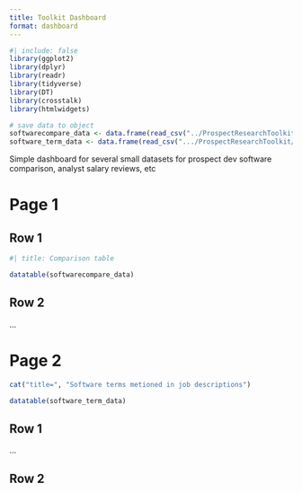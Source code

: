 ```yaml
---
title: Toolkit Dashboard
format: dashboard
---
```

```r
#| include: false
library(ggplot2)
library(dplyr)
library(readr)
library(tidyverse)
library(DT)
library(crosstalk)
library(htmlwidgets)

```

```r
# save data to object
softwarecompare_data <- data.frame(read_csv("../ProspectResearchToolkit/data/pr_tool_comparisons.csv"))
software_term_data <- data.frame(read_csv(".../ProspectResearchToolkit/data/pr_jobs_dataset_softwarefreq_10-9-25.csv"))
```


Simple dashboard for several small datasets for prospect dev software comparison, analyst salary reviews, etc

# Page 1

## Row 1

```r
#| title: Comparison table

datatable(softwarecompare_data)

```



## Row 2

...

# Page 2
```r
cat("title=", "Software terms metioned in job descriptions")

datatable(software_term_data)

```
## Row 1

...


## Row 2